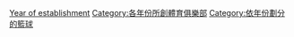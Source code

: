 [[Category:籃球隊|Year of establishment]]
[[Category:各年份所創體育俱樂部|Category:各年份所創體育俱樂部]]
[[Category:依年份劃分的籃球|Category:依年份劃分的籃球]]
